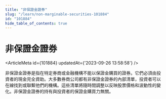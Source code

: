 ```yaml
---
title: "非保證金證券"
slug: "/learn/non-marginable-securities-101884"
id: "101884"
hide_table_of_contents: true
---
```



# 非保證金證券

<ArticleMeta id={101884} updatedAt={'2023-09-26 13:58:58'} />
<div className='border-solid border-b border-t-0 my-4 border-[var(--ifm-color-gray-300)]' />

非保證金證券是指在特定券商或金融機構不能以保證金購買的證券。它們必須由投資者的現金完全資助。大多數券商公司都有非保證金證券的內部清單，投資者可以在線找到或聯繫他們的機構。這些清單將隨時間調整以反映股票價格和波動性的變化。非保證金證券的持有與投資者的保證金購買力無關。
